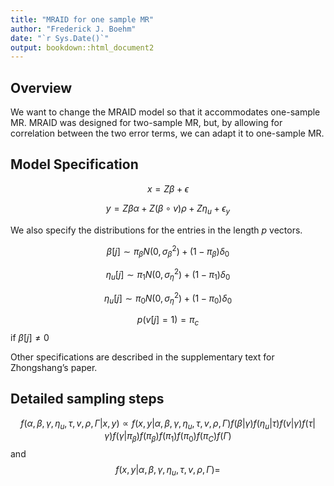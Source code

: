 ```yaml
---
title: "MRAID for one sample MR"
author: "Frederick J. Boehm"
date: "`r Sys.Date()`"
output: bookdown::html_document2
---
```



## Overview

We want to change the MRAID model so that it accommodates one-sample MR. MRAID was designed for two-sample MR, but, by allowing for correlation between the two error terms, we can adapt it to one-sample MR.


## Model Specification

$$x = Z\beta + \epsilon$$

$$y = Z\beta\alpha + Z(\beta \circ v)\rho + Z\eta_u + \epsilon_y$$

We also specify the distributions for the entries in the length $p$ vectors.

$$\beta[j] \sim \pi_{\beta}N(0, \sigma^2_{\beta}) + (1 - \pi_{\beta})\delta_0$$

$$\eta_u[j] \sim \pi_1 N(0, \sigma^2_{\eta}) + (1 - \pi_1) \delta_0$$

$$\eta_u[j] \sim \pi_0N(0, \sigma^2_{\eta}) + (1 - \pi_0)\delta_0$$

$$p(v[j] = 1) = \pi_c$$ if $\beta[j] \neq 0$


Other specifications are described in the supplementary text for Zhongshang's paper.



## Detailed sampling steps

$$f(\alpha, \beta, \gamma, \eta_u, \tau, v, \rho, \Gamma |x,y) \propto f(x, y | \alpha, \beta, \gamma, \eta_u, \tau, v, \rho, \Gamma)f(\beta|\gamma)f(\eta_u|\tau)f(v|\gamma)f(\tau|\gamma) f(\gamma|\pi_{\beta}) f(\pi_{\beta}) f(\pi_1) f(\pi_0) f(\pi_C)f(\Gamma)$$
and $$f(x, y | \alpha, \beta, \gamma, \eta_u, \tau, v, \rho, \Gamma) = $$






